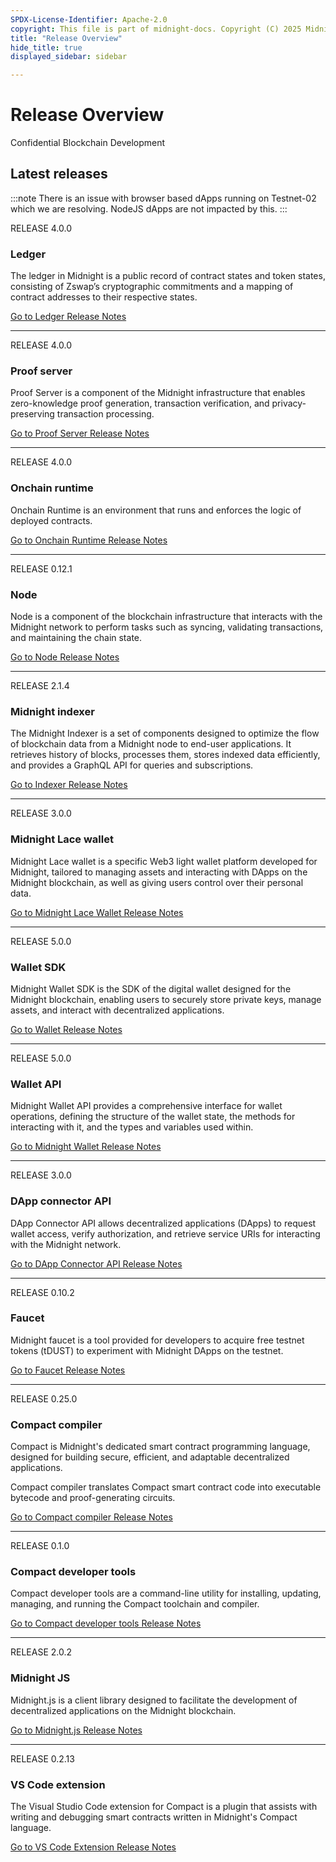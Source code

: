 ```yaml
---
SPDX-License-Identifier: Apache-2.0
copyright: This file is part of midnight-docs. Copyright (C) 2025 Midnight Foundation. Licensed under the Apache License, Version 2.0 (the "License"); You may not use this file except in compliance with the License. You may obtain a copy of the License at http://www.apache.org/licenses/LICENSE-2.0 Unless required by applicable law or agreed to in writing, software distributed under the License is distributed on an "AS IS" BASIS, WITHOUT WARRANTIES OR CONDITIONS OF ANY KIND, either express or implied. See the License for the specific language governing permissions and limitations under the License.
title: "Release Overview"
hide_title: true
displayed_sidebar: sidebar

---
```


<h1 style={{ marginBottom: '0.1rem' }}>Release Overview</h1>

<div 
  style={{
    marginTop: '0',
    fontSize: '1rem',
    fontWeight: 'normal',
    marginBottom: '0.5rem'
  }}
>
  Confidential Blockchain Development
</div>

## Latest releases

:::note
There is an issue with browser based dApps running on Testnet-02 which we are resolving. NodeJS dApps are not impacted by this.
:::

RELEASE 4.0.0

### Ledger

The ledger in Midnight is a public record of contract states and token states, consisting of Zswap’s cryptographic commitments and a mapping of contract addresses to their respective states.

[Go to Ledger Release Notes](./ledger)

---

RELEASE 4.0.0

### Proof server

Proof Server is a component of the Midnight infrastructure that enables zero-knowledge proof generation, transaction verification, and privacy-preserving transaction processing.

[Go to Proof Server Release Notes](./proof-server)

---

RELEASE 4.0.0

### Onchain runtime

Onchain Runtime is an environment that runs and enforces the logic of deployed contracts.

[Go to Onchain Runtime Release Notes](./onchain-runtime)

---

RELEASE 0.12.1

### Node

Node is a component of the blockchain infrastructure that interacts with the Midnight network to perform tasks such as syncing, validating transactions, and maintaining the chain state.

[Go to Node Release Notes](./node)

---

RELEASE 2.1.4

### Midnight indexer

The Midnight Indexer is a set of components designed to optimize the flow of blockchain data from a Midnight node to end-user applications. It retrieves history of blocks, processes them, stores indexed data efficiently, and provides a GraphQL API for queries and subscriptions.

[Go to Indexer Release Notes](./midnight-indexer)

---

RELEASE 3.0.0

### Midnight Lace wallet

Midnight Lace wallet is a specific Web3 light wallet platform developed for Midnight, tailored to managing assets and interacting with DApps on the Midnight blockchain, as well as giving users control over their personal data.

[Go to Midnight Lace Wallet Release Notes](./lace)

---

RELEASE 5.0.0

### Wallet SDK

Midnight Wallet SDK is the SDK of the digital wallet designed for the Midnight blockchain, enabling users to securely store private keys, manage assets, and interact with decentralized applications.

[Go to Wallet Release Notes](./wallet)

---

RELEASE 5.0.0

### Wallet API

Midnight Wallet API provides a comprehensive interface for wallet operations, defining the structure of the wallet state, the methods for interacting with it, and the types and variables used within.

[Go to Midnight Wallet Release Notes](./midnight-wallet-api)

---

RELEASE 3.0.0

### DApp connector API

DApp Connector API allows decentralized applications (DApps) to request wallet access, verify authorization, and retrieve service URIs for interacting with the Midnight network.

[Go to DApp Connector API Release Notes](./dapp-connector-api)

---

RELEASE 0.10.2

### Faucet

Midnight faucet is a tool provided for developers to acquire free testnet tokens (tDUST) to experiment with Midnight DApps on the testnet. 

[Go to Faucet Release Notes](./faucet)

---

RELEASE 0.25.0

### Compact compiler

Compact is Midnight's dedicated smart contract programming language, designed for building secure, efficient, and adaptable decentralized applications.

Compact compiler translates Compact smart contract code into executable bytecode and proof-generating circuits.

[Go to Compact compiler Release Notes](./compact)

---

RELEASE 0.1.0

### Compact developer tools

Compact developer tools are a command-line utility for installing, updating, managing, and running the Compact toolchain and compiler.

[Go to Compact developer tools Release Notes](./compact)

---

RELEASE 2.0.2

### Midnight JS

Midnight.js is a client library designed to facilitate the development of decentralized applications on the Midnight blockchain.

[Go to Midnight.js Release Notes](./midnight-js)

---

RELEASE 0.2.13

### VS Code extension

The Visual Studio Code extension for Compact is a plugin that assists with writing and debugging smart contracts written in Midnight's Compact language.

[Go to VS Code Extension Release Notes](./vs-code-extension)
